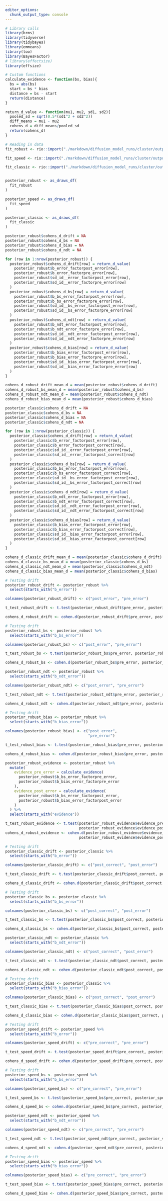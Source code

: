 ```yaml
---
editor_options:
  chunk_output_type: console
---
```

```r
# Library calls
library(brms)
library(tidyverse)
library(tidybayes)
library(emmeans)
library(loo)
library(BayesFactor)
# library(effectsize)
library(effsize)
```

```r
# Custom functions
calculate_evidence <- function(bs, bias){
  bs = abs(bs)
  start = bs * bias
  distance = bs - start
  return(distance)
}

return_d_value <- function(mu1, mu2, sd1, sd2){
  pooled_sd = sqrt(0.5*(sd1^2 + sd2^2))
  diff_means = mu1 - mu2
  cohens_d = diff_means/pooled_sd
  return(cohens_d)
}
```

```r
# Reading in data 
fit_robust <- rio::import("./markdown/diffusion_model_runs/cluster/output/hierarch_model_long_robust.rda")

fit_speed <- rio::import("./markdown/diffusion_model_runs/cluster/output/hierarch_model_speeding.rda")

fit_classic <- rio::import("./markdown/diffusion_model_runs/cluster/output/hierarch_model_long_classic.rda")


posterior_robust <- as_draws_df(
  fit_robust
)

posterior_speed <- as_draws_df(
  fit_speed
)

posterior_classic <- as_draws_df(
  fit_classic
)
```
```r
posterior_robust$cohens_d_drift = NA
posterior_robust$cohens_d_bs = NA
posterior_robust$cohens_d_bias = NA
posterior_robust$cohens_d_ndt = NA

for (row in 1:nrow(posterior_robust)) {
  posterior_robust$cohens_d_drift[row] = return_d_value(
    posterior_robust$b_error_factorpost_error[row],
    posterior_robust$b_error_factorpre_error[row],
    posterior_robust$sd_id__error_factorpost_error[row],
    posterior_robust$sd_id__error_factorpre_error[row]
  )
  posterior_robust$cohens_d_bs[row] = return_d_value(
    posterior_robust$b_bs_error_factorpost_error[row],
    posterior_robust$b_bs_error_factorpre_error[row],
    posterior_robust$sd_id__bs_error_factorpost_error[row],
    posterior_robust$sd_id__bs_error_factorpre_error[row]
  )
  posterior_robust$cohens_d_ndt[row] = return_d_value(
    posterior_robust$b_ndt_error_factorpost_error[row],
    posterior_robust$b_ndt_error_factorpre_error[row],
    posterior_robust$sd_id__ndt_error_factorpost_error[row],
    posterior_robust$sd_id__ndt_error_factorpre_error[row]
  )
  posterior_robust$cohens_d_bias[row] = return_d_value(
    posterior_robust$b_bias_error_factorpost_error[row],
    posterior_robust$b_bias_error_factorpre_error[row],
    posterior_robust$sd_id__bias_error_factorpost_error[row],
    posterior_robust$sd_id__bias_error_factorpre_error[row]
  )
}

cohens_d_robust_drift_mean_d = mean(posterior_robust$cohens_d_drift)
cohens_d_robust_bs_mean_d = mean(posterior_robust$cohens_d_bs)
cohens_d_robust_ndt_mean_d = mean(posterior_robust$cohens_d_ndt)
cohens_d_robust_bias_mean_d = mean(posterior_robust$cohens_d_bias)

posterior_classic$cohens_d_drift = NA
posterior_classic$cohens_d_bs = NA
posterior_classic$cohens_d_bias = NA
posterior_classic$cohens_d_ndt = NA

for (row in 1:nrow(posterior_classic)) {
  posterior_classic$cohens_d_drift[row] = return_d_value(
    posterior_classic$b_error_factorpost_error[row],
    posterior_classic$b_error_factorpost_correct[row],
    posterior_classic$sd_id__error_factorpost_error[row],
    posterior_classic$sd_id__error_factorpost_correct[row]
  )
  posterior_classic$cohens_d_bs[row] = return_d_value(
    posterior_classic$b_bs_error_factorpost_error[row],
    posterior_classic$b_bs_error_factorpost_correct[row],
    posterior_classic$sd_id__bs_error_factorpost_error[row],
    posterior_classic$sd_id__bs_error_factorpost_correct[row]
  )
  posterior_classic$cohens_d_ndt[row] = return_d_value(
    posterior_classic$b_ndt_error_factorpost_error[row],
    posterior_classic$b_ndt_error_factorpost_correct[row],
    posterior_classic$sd_id__ndt_error_factorpost_error[row],
    posterior_classic$sd_id__ndt_error_factorpost_correct[row]
  )
  posterior_classic$cohens_d_bias[row] = return_d_value(
    posterior_classic$b_bias_error_factorpost_error[row],
    posterior_classic$b_bias_error_factorpost_correct[row],
    posterior_classic$sd_id__bias_error_factorpost_error[row],
    posterior_classic$sd_id__bias_error_factorpost_correct[row]
  )
}

cohens_d_classic_drift_mean_d = mean(posterior_classic$cohens_d_drift)
cohens_d_classic_bs_mean_d = mean(posterior_classic$cohens_d_bs)
cohens_d_classic_ndt_mean_d = mean(posterior_classic$cohens_d_ndt)
cohens_d_classic_bias_mean_d = mean(posterior_classic$cohens_d_bias)

```

```r
# Testing drift
posterior_robust_drift <- posterior_robust %>% 
  select(starts_with("b_error"))

colnames(posterior_robust_drift) <- c("post_error", "pre_error")

t_test_robust_drift <- t.test(posterior_robust_drift$pre_error, posterior_robust_drift$post_error)

cohens_d_robust_drift <- cohen.d(posterior_robust_drift$pre_error, posterior_robust_drift$post_error)
```

```r
# Testing drift
posterior_robust_bs <- posterior_robust %>% 
  select(starts_with("b_bs_error"))

colnames(posterior_robust_bs) <- c("post_error", "pre_error")

t_test_robust_bs <- t.test(posterior_robust_bs$pre_error, posterior_robust_bs$post_error)

cohens_d_robust_bs <- cohen.d(posterior_robust_bs$pre_error, posterior_robust_bs$post_error)
```

```r
posterior_robust_ndt <- posterior_robust %>% 
  select(starts_with("b_ndt_error"))

colnames(posterior_robust_ndt) <- c("post_error", "pre_error")

t_test_robust_ndt <- t.test(posterior_robust_ndt$pre_error, posterior_robust_ndt$post_error)

cohens_d_robust_ndt <- cohen.d(posterior_robust_ndt$pre_error, posterior_robust_ndt$post_error)
```

```r
# Testing drift
posterior_robust_bias <- posterior_robust %>% 
  select(starts_with("b_bias_error"))

colnames(posterior_robust_bias) <- c("post_error",
                                     "pre_error")

t_test_robust_bias <- t.test(posterior_robust_bias$pre_error, posterior_robust_bias$post_error)

cohens_d_robust_bias <- cohen.d(posterior_robust_bias$pre_error, posterior_robust_bias$post_error)
```

```r
posterior_robust_evidence <- posterior_robust %>% 
  mutate(
    evidence_pre_error = calculate_evidence(
      posterior_robust$b_bs_error_factorpre_error,
      posterior_robust$b_bias_error_factorpre_error
    ),
    evidence_post_error = calculate_evidence(
      posterior_robust$b_bs_error_factorpost_error,
      posterior_robust$b_bias_error_factorpost_error
    )
  ) %>% 
  select(starts_with("evidence"))

t_test_robust_evidence <- t.test(posterior_robust_evidence$evidence_pre_error,
                                 posterior_robust_evidence$evidence_post_error)
cohens_d_robust_evidence <- cohen.d(posterior_robust_evidence$evidence_pre_error,
                                 posterior_robust_evidence$evidence_post_error)
```

```r
# Testing drift
posterior_classic_drift <- posterior_classic %>% 
  select(starts_with("b_error"))

colnames(posterior_classic_drift) <- c("post_correct", "post_error")

t_test_classic_drift <- t.test(posterior_classic_drift$post_correct, posterior_classic_drift$post_error)

cohens_d_classic_drift <- cohen.d(posterior_classic_drift$post_correct, posterior_classic_drift$post_error)
```

```r
# Testing drift
posterior_classic_bs <- posterior_classic %>% 
  select(starts_with("b_bs_error"))

colnames(posterior_classic_bs) <- c("post_correct", "post_error")

t_test_classic_bs <- t.test(posterior_classic_bs$post_correct, posterior_classic_bs$post_error)

cohens_d_classic_bs <- cohen.d(posterior_classic_bs$post_correct, posterior_classic_bs$post_error)
```

```r
posterior_classic_ndt <- posterior_classic %>% 
  select(starts_with("b_ndt_error"))

colnames(posterior_classic_ndt) <- c("post_correct", "post_error")

t_test_classic_ndt <- t.test(posterior_classic_ndt$post_correct, posterior_classic_ndt$post_error)

cohens_d_classic_ndt <- cohen.d(posterior_classic_ndt$post_correct, posterior_classic_ndt$post_error)
```

```r
# Testing drift
posterior_classic_bias <- posterior_classic %>% 
  select(starts_with("b_bias_error"))

colnames(posterior_classic_bias) <- c("post_correct", "post_error")

t_test_classic_bias <- t.test(posterior_classic_bias$post_correct, posterior_classic_bias$post_error)

cohens_d_classic_bias <- cohen.d(posterior_classic_bias$post_correct, posterior_classic_bias$post_error)

```


```r
# Testing drift
posterior_speed_drift <- posterior_speed %>% 
  select(starts_with("b_error"))

colnames(posterior_speed_drift) <- c("pre_correct", "pre_error")

t_test_speed_drift <- t.test(posterior_speed_drift$pre_correct, posterior_speed_drift$pre_error)

cohens_d_speed_drift <- cohen.d(posterior_speed_drift$pre_correct, posterior_speed_drift$pre_error)
```

```r
# Testing drift
posterior_speed_bs <- posterior_speed %>% 
  select(starts_with("b_bs_error"))

colnames(posterior_speed_bs) <- c("pre_correct", "pre_error")

t_test_speed_bs <- t.test(posterior_speed_bs$pre_correct, posterior_speed_bs$pre_error)

cohens_d_speed_bs <- cohen.d(posterior_speed_bs$pre_correct, posterior_speed_bs$pre_error)
```

```r
posterior_speed_ndt <- posterior_speed %>% 
  select(starts_with("b_ndt_error"))

colnames(posterior_speed_ndt) <- c("pre_correct", "pre_error")

t_test_speed_ndt <- t.test(posterior_speed_ndt$pre_correct, posterior_speed_ndt$pre_error)

cohens_d_speed_ndt <- cohen.d(posterior_speed_ndt$pre_correct, posterior_speed_ndt$pre_error)
```

```r
# Testing drift
posterior_speed_bias <- posterior_speed %>% 
  select(starts_with("b_bias_error"))

colnames(posterior_speed_bias) <- c("pre_correct", "pre_error")

t_test_speed_bias <- t.test(posterior_speed_bias$pre_correct, posterior_speed_bias$pre_error)

cohens_d_speed_bias <- cohen.d(posterior_speed_bias$pre_correct, posterior_speed_bias$pre_error)

```
